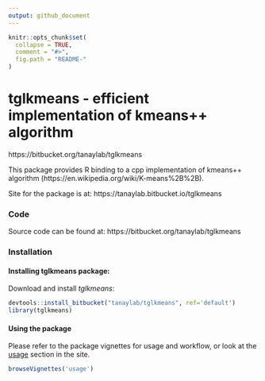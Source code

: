 ```yaml
---
output: github_document
---
```


```r
knitr::opts_chunk$set(
  collapse = TRUE,
  comment = "#>",
  fig.path = "README-"
)
```

# tglkmeans - efficient implementation of kmeans++ algorithm
https://bitbucket.org/tanaylab/tglkmeans

This package provides R binding to a cpp implementation of kmeans++ algorithm (https://en.wikipedia.org/wiki/K-means%2B%2B).

Site for the package is at:
https://tanaylab.bitbucket.io/tglkmeans


### Code
Source code can be found at: https://bitbucket.org/tanaylab/tglkmeans


### Installation 

#### Installing tglkmeans package:
Download and install *tglkmeans*: 
```r
devtools::install_bitbucket("tanaylab/tglkmeans", ref='default')
library(tglkmeans)
```

#### Using the package
Please refer to the package vignettes for usage and workflow, or look at the [usage](https://tanaylab.bitbucket.io/tglkmeans/articles/usage.html) section in the site.


```r
browseVignettes('usage') 
```
